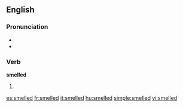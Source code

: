 ==English==

===Pronunciation===
* {{IPA|/'smɛld/}}
* {{rhymes|ɛld}}

===Verb===
'''smelled'''

# {{past of|smell}}

[[es:smelled]]
[[fr:smelled]]
[[it:smelled]]
[[hu:smelled]]
[[simple:smelled]]
[[vi:smelled]]